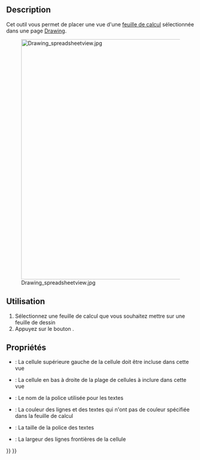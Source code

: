 <languages/>
{{Docnav/fr
|[[Drawing_Symbol/fr|Symbole]]
|[[Drawing_Save/fr|Sauvegarde/Exportation]]
|[[Drawing_Workbench/fr|Atelier Drawing]]
|IconL=Drawing_Symbol.png
|IconC=Workbench_Drawing.svg
|IconR=Drawing_Save.png
}}

{{GuiCommand/fr
|Name=Drawing SpreadsheetView
|Name/fr=Drawing Vue d'une feuille de calcul
|Workbenches=[[Drawing_Workbench/fr|Drawing]]
|MenuLocation=Drawing → insérer une vue d'une feuille de calcul...
}}

==Description== 

Cet outil vous permet de placer une vue d'une [[Spreadsheet_Workbench/fr|feuille de calcul]] sélectionnée dans une page [[Drawing_Workbench/fr|Drawing]].

[[Image:Drawing spreadsheetview.jpg|640px]]

==Utilisation== 

# Sélectionnez une feuille de calcul que vous souhaitez mettre sur une feuille de dessin
# Appuyez sur le bouton {{KEY|[[Image:Drawing SpreadsheetView.png|16px]] [[Drawing SpreadsheetView/fr|insérer une vue d'une feuille de calcul...]]}}.

==Propriétés==

* {{PropertyData/fr|Cell Start}}: La cellule supérieure gauche de la cellule doit être incluse dans cette vue
* {{PropertyData/fr|Cell End}}: La cellule en bas à droite de la plage de cellules à inclure dans cette vue
* {{PropertyData/fr|Font}}: Le nom de la police utilisée pour les textes
* {{PropertyData/fr|Color}}: La couleur des lignes et des textes qui n'ont pas de couleur spécifiée dans la feuille de calcul
* {{PropertyData/fr|Font Size}}: La taille de la police des textes
* {{PropertyData/fr|Line Width}}: La largeur des lignes frontières de la cellule


{{Docnav/fr
|[[Drawing_Symbol/fr|Symbole]]
|[[Drawing_Save/fr|Sauvegarde/Exportation]]
|[[Drawing_Workbench/fr|Atelier Drawing]]
|IconL=Drawing_Symbol.png
|IconC=Workbench_Drawing.svg
|IconR=Drawing_Save.png
}}

{{Drawing Tools navi{{#translation:}}}}
{{Userdocnavi{{#translation:}}}}